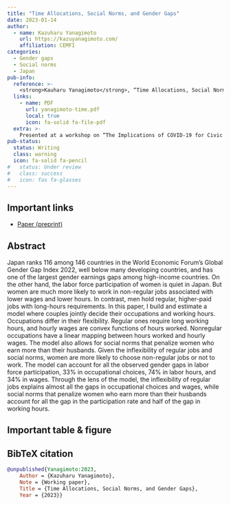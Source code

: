 ```yaml
---
title: "Time Allocations, Social Norms, and Gender Gaps"
date: 2023-01-14
author:
  - name: Kazuharu Yanagimoto
    url: https://kazuyanagimoto.com/
    affiliation: CEMFI
categories:
  - Gender gaps
  - Social norms
  - Japan
pub-info:
  reference: >-
    <strong>Kauharu Yanagimoto</strong>, “Time Allocations, Social Norms, and Gender Gaps”
  links:
    - name: PDF
      url: yanagimoto-time.pdf
      local: true
      icon: fa-solid fa-file-pdf
  extra: >-
    Presented at a workshop on “The Implications of COVID-19 for Civic Spaces: Assessing Data, Patterns and Trends,” Leibniz-Institut Hessische Stiftung Friedens- und Konfliktforschung (HSFK), online, March 2021
pub-status: 
  status: Writing
  class: warning
  icon: fa-solid fa-pencil
#   status: Under review
#   class: success
#   icon: fas fa-glasses
---
```


## Important links

- [Paper (preprint)](yanagimoto-time.pdf)


## Abstract

Japan ranks 116 among 146 countries in the World Economic Forum’s Global Gender Gap Index 2022, well below many developing countries, and has one of the largest gender earnings gaps among high-income countries. On the other hand, the labor force participation of women is quiet in Japan. But women are much more likely to work in non-regular jobs associated with lower wages and lower hours. In contrast, men hold regular, higher-paid jobs with long-hours requirements. In this paper, I build and estimate a model where couples jointly decide their occupations and working hours. Occupations differ in their flexibility. Regular ones require long working hours, and hourly wages are convex functions of hours worked. Nonregular occupations have a linear mapping between hours worked and hourly wages. The model also allows for social norms that penalize women who earn more than their husbands. Given the inflexibility of regular jobs and social norms, women are more likely to choose non-regular jobs or not to work. The model can account for all the observed gender gaps in labor force participation, 33% in occupational choices, 74% in labor hours, and 34% in wages. Through the lens of the model, the inflexibility of regular jobs explains almost all the gaps in occupational choices and wages, while social norms that penalize women who earn more than their husbands account for all the gap in the participation rate and half of the gap in working hours.

## Important table & figure



## BibTeX citation

```bibtex
@unpublished{Yanagimoto:2023,
    Author = {Kazuharu Yanagimoto},
    Note = {Working paper},
    Title = {Time Allocations, Social Norms, and Gender Gaps},
    Year = {2023}}
```